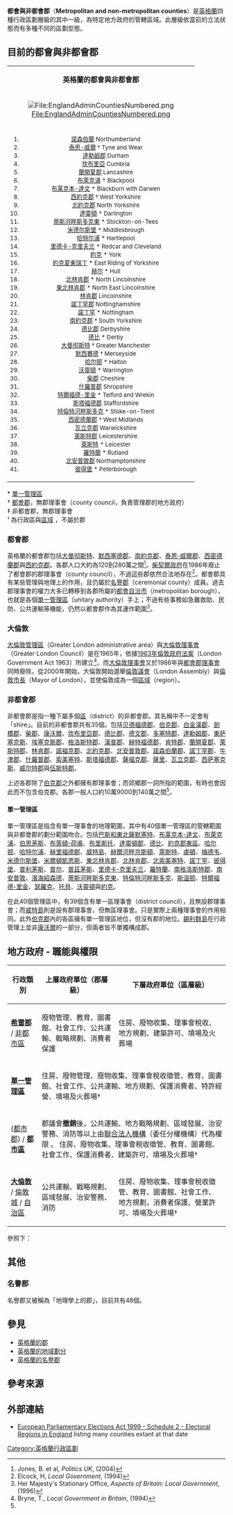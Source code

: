 {{NoteTA
|1=zh-tw:密得堡; zh-cn:米德尔斯堡;
|2=zh-tw:梅西賽; zh-hk:默西賽德;
|3=zh-tw:史丹佛; zh-hk:斯塔福德;
|4=zh-tw:艾塞克斯; zh-hk:埃塞克斯;
|5=zh-tw:哈特福; zh-hk:赫特福德;
|6=zh-tw:貝德福; zh-hk:貝德福德;
|7=zh-tw:禧福; zh-cn:赫里福德;
|8=zh-tw:康瓦爾; zh-hk:康沃爾;
}}
{{英格兰行政区}}
'''都會與非都會郡'''（'''Metropolitan and non-metropolitan counties'''）是[[英格蘭|英格蘭]]四種行政區劃層級的其中一級，為特定地方政府的管轄區域。此層級依當前的立法狀態而有多種不同的區劃型態。

== 目前的都會與非都會郡 ==
{| border="1" cellpadding="2" cellspacing="0" width="100%"
|-----
| colspan="2" align="center" bgcolor="#ff9999" | '''英格蘭的都會與非都會郡'''
|-----
| colspan="2" align="center" | [[File:EnglandAdminCountiesNumbered.png|File:EnglandAdminCountiesNumbered.png]]
|-----
|
<small>
<ol>
<li>[[諾森伯蘭|諾森伯蘭]] Northumberland
<li>[[泰恩-威爾|泰恩-威爾]] † Tyne and Wear
<li>[[達勒姆郡|達勒姆郡]] Durham
<li>[[坎布里亞|坎布里亞]] Cumbria
<li>[[蘭開夏郡|蘭開夏郡]] Lancashire
<li>[[布萊克浦|布萊克浦]] * Blackpool
<li>[[布莱克本-達文|布莱克本-達文]] * Blackburn with Darwen
<li>[[西約克郡|西約克郡]] † West Yorkshire
<li>[[北約克郡|北約克郡]] North Yorkshire
<li>[[達靈頓|達靈頓]] * Darlington
<li>[[蒂斯河畔斯多克東|蒂斯河畔斯多克東]] * Stockton-on-Tees
<li>[[米德尔斯堡|米德尔斯堡]] * Middlesbrough
<li>[[哈特尔浦|哈特尔浦]] * Hartlepool
<li>[[里德卡-克里夫兰|里德卡-克里夫兰]] * Redcar and Cleveland
<li>[[約克|約克]] * York
<li>[[約克夏東瑞丁|約克夏東瑞丁]] * East Riding of Yorkshire 
<li>[[赫尔河畔金斯敦|赫尔]] * Hull
<li>[[北林肯郡|北林肯郡]] * North Lincolnshire
<li>[[東北林肯郡|東北林肯郡]] * North East Lincolnshire
<li>[[林肯郡|林肯郡]] Lincolnshire
<li>[[諾丁罕郡|諾丁罕郡]] Nottinghamshire
<li>[[諾丁罕|諾丁罕]] * Nottingham
<li>[[南約克郡|南約克郡]] † South Yorkshire
<li>[[德比郡|德比郡]] Derbyshire
<li>[[德比|德比]] * Derby
<li>[[大曼彻斯特|大曼彻斯特]] † Greater Manchester
<li>[[默西賽德|默西賽德]] † Merseyside
<li>[[哈尔顿|哈尔顿]] * Halton
<li>[[沃靈頓|沃靈頓]] * Warrington
<li>[[柴郡|柴郡]] Cheshire
<li>[[什羅普郡|什羅普郡]] Shropshire
<li>[[特爾福德-里金|特爾福德-里金]] * Telford and Wrekin
<li>[[斯塔福德郡|斯塔福德郡]] Staffordshire
<li>[[特倫特河畔斯多克|特倫特河畔斯多克]] * Stoke-on-Trent
<li>[[西密德蘭郡|西密德蘭郡]] † West Midlands
<li>[[瓦立克郡|瓦立克郡]] Warwickshire
<li>[[萊斯特郡|萊斯特郡]] Leicestershire
<li>[[萊斯特|萊斯特]] * Leicester
<li>[[羅特蘭|羅特蘭]] * Rutland
<li>[[北安普敦郡|北安普敦郡]] Northamptonshire
<li>[[彼得堡|彼得堡]] * Peterborough
</ol>
</small>
|
<small>
<ol start=42>
<li>[[劍橋郡|劍橋郡]] Cambridgeshire
<li>[[諾福克|諾福克]] Norfolk
<li>[[薩福克|薩福克]] Suffolk
<li>[[埃塞克斯|埃塞克斯]] Essex
<li>[[濱海紹森德|濱海紹森德]] * Southend-on-Sea
<li>[[瑟羅克|瑟羅克]] * Thurrock
<li>[[赫特福德郡|赫特福德郡]] Hertfordshire
<li>[[貝德福郡|貝德福郡]] Bedfordshire
<li>[[盧頓|盧頓]] * Luton
<li>[[米爾頓凱恩斯|米爾頓凱恩斯]] * Milton Keynes
<li>[[白金漢郡|白金漢郡]] Buckinghamshire
<li>[[牛津郡|牛津郡]] Oxfordshire
<li>[[格洛斯特郡|格洛斯特郡]] Gloucestershire
<li>[[伍斯特郡|伍斯特郡]] Worcestershire
<li>[[赫里福德郡|赫里福德郡]] * Herefordshire
<li>[[南格洛斯特郡|南格洛斯特郡]] * South Gloucestershire
<li>[[布里斯托|布里斯托]] * Bristol
<li>[[北索美塞特|北索美塞特]] * North Somerset
<li>[[巴茲和東北索美塞得|巴茲和東北索美塞得]] * Bath and North East Somerset
<li>[[威尔特郡|威尔特郡]] Wiltshire
<li>[[斯温顿|斯温顿]] * Swindon
<li>[[伯克郡|伯克郡]] ‡ Berkshire
<li>[[大倫敦|大倫敦]] ¹ Greater London
<li>[[梅德韦|梅德韦]] * Medway
<li>[[肯特|肯特]] Kent
<li>[[東萨塞克斯|東萨塞克斯]] East Sussex
<li>[[布萊頓-荷甫|布萊頓-荷甫]] * Brighton and Hove
<li>[[西萨塞克斯|西萨塞克斯]] West Sussex
<li>[[薩里|薩里]] Surrey
<li>[[漢普郡|漢普郡]] Hampshire
<li>[[南安普敦|南安普敦]] * Southampton
<li>[[普茲茅斯|普茲茅斯]] * Portsmouth
<li>[[威特島|威特島]] * Isle of Wight
<li>[[多塞特|多塞特]] Dorset
<li>[[普尔|普尔]] * Poole
<li>[[伯恩茅斯|伯恩茅斯]] * Bournemouth
<li>[[索美塞特|索美塞特]] Somerset
<li>[[德文郡|德文郡]] Devon
<li>[[托貝|托貝]] * Torbay
<li>[[普利茅斯|普利茅斯]] * Plymouth
<li>[[康沃爾|康沃爾]] Cornwall
</ol>
</small>
|}
<nowiki>*</nowiki> [[單一管理區|單一管理區]]<br />
† [[都會郡|都會郡]]，無郡理事會（county council，負責管理郡的地方政府）<br />
‡ 非都會郡，無郡理事會<br />
¹ 為行政區與[[英格蘭區域|區域]] ，不屬於郡

=== 都會郡 ===
{{main|都會郡}}

英格蘭的都會郡包括[[大曼彻斯特|大曼彻斯特]]、[[默西塞德郡|默西塞德郡]]、[[南約克郡|南約克郡]]、[[泰恩-威爾郡|泰恩-威爾郡]]、[[西密德蘭郡|西密德蘭郡]]與[[西約克郡|西約克郡]]。各郡人口大約為120到280萬之間<ref name="#1">Jones, B. et al, ''Politics UK'', (2004)</ref>。[[瑪格利特·柴契爾|柴契爾政府]]在1986年廢止了都會郡的郡理事會（county council），不過這些郡依然合法地存在<ref>Elcock, H, ''Local Government'', (1994)</ref>。都會郡具有某些管理與地理上的作用，且仍屬於[[英格蘭的名譽郡|名譽郡]]（ceremonial county）成員。過去郡理事會的權力大多已轉移到各郡所屬的[[都會自治市|都會自治市]]（metropolitan borough），也就是各個[[單一管理區|單一管理區]]（unitary authority）手上；不過有些事務如急難救助、民防、公共運輸等機能，仍然以都會郡作為其運作範圍<ref>Her Majesty's Stationary Office, ''Aspects of Britain: Local Government'', (1996)</ref>。

=== 大倫敦 ===
{{main|大倫敦}}

[[大倫敦|大倫敦管理區]]（Greater London administrative area）與[[大倫敦政府|大倫敦理事會]]（Greater London Council）是在1965年，依據[[1963年倫敦政府法案|1963年倫敦政府法案]]（London Government Act 1963）所建立<ref>Bryne, T., ''Local Government in Britain'', (1994)</ref>。而[[大倫敦政府|大倫敦理事會]]又於1986年與[[都會郡政府|都會郡理事會]]同時廢除。從2000年開始，大倫敦開始選舉[[倫敦議會|倫敦議會]]（London Assembly）與[[倫敦市長|倫敦市長]]（Mayor of London），並使倫敦成為一個[[英格蘭的區域|區域]]（region）。

=== 非都會郡 ===
{{main|非都會郡}}
非都會郡是指一種下屬多個[[非都市區|區]]（district）的非都會郡。其名稱中不一定會有「shire」。目前的非都會郡共有35個。包括[[贝德福德郡|贝德福德郡]]、[[伯克郡|伯克郡]]、[[白金漢郡|白金漢郡]]、[[劍橋郡|劍橋郡]]、[[柴郡|柴郡]]、[[康沃爾|康沃爾]]、[[坎布里亞郡|坎布里亞郡]]、[[德比郡|德比郡]]、[[德文郡|德文郡]]、[[多塞特郡|多塞特郡]]、[[達勒姆郡|達勒姆郡]]、[[東萨塞克斯|東萨塞克斯]]、[[埃塞克斯郡|埃塞克斯郡]]、[[格洛斯特郡|格洛斯特郡]]、[[漢普郡|漢普郡]]、[[赫特福德郡|赫特福德郡]]、[[肯特郡|肯特郡]]、[[蘭開夏郡|蘭開夏郡]]、[[萊斯特郡|萊斯特郡]]、[[林肯郡|林肯郡]]、[[諾福克郡|諾福克郡]]、[[北約克郡|北約克郡]]、[[北安普敦郡|北安普敦郡]]、[[諾森伯蘭郡|諾森伯蘭郡]]、[[諾丁罕郡|諾丁罕郡]]、[[牛津郡|牛津郡]]、[[什羅普郡|什羅普郡]]、[[索美塞特|索美塞特]]、[[斯塔福德郡|斯塔福德郡]]、[[薩福克郡|薩福克郡]]、[[薩里|薩里]]、[[瓦立克郡|瓦立克郡]]、[[西萨塞克斯|西萨塞克斯]]、[[威尔特郡|威尔特郡]]與[[伍斯特郡|伍斯特郡]]。

上述各郡除了[[伯克郡|伯克郡]]之外都擁有郡理事會；而郊鄉郡一詞所指的範圍，有時也會因此而不包含伯克郡。各郡一般人口約10萬9000到140萬之間<ref name="#1"/>。

==== 單一管理區 ====
{{main|單一管理區}}

單一管理區是指含有單一理事會的地理範圍，其中有40個單一管理區的管轄範圍與非都會郡的劃分範圍吻合。包括[[巴斯和東北薩默塞特|巴斯和東北薩默塞特]]、[[布莱克本-達文|布莱克本-達文]]、[[布萊克浦|布萊克浦]]、[[伯恩茅斯|伯恩茅斯]]、[[布萊頓-荷甫|布萊頓-荷甫]]、[[布里斯托|布里斯托]]、[[達靈頓郡|達靈頓郡]]、[[德比|德比]]、[[約克郡東區|約克郡東區]]、[[哈尔顿|哈尔顿]]、[[哈特尔浦|哈特尔浦]]、[[赫里福德郡|赫里福德郡]]、[[威特島|威特島]]、[[赫爾河畔京斯頓|赫爾河畔京斯頓]]、[[萊斯特|萊斯特]]、[[盧頓|盧頓]]、[[梅德韦|梅德韦]]、[[米德尔斯堡|米德尔斯堡]]、[[米爾頓凱恩斯|米爾頓凱恩斯]]、[[東北林肯郡|東北林肯郡]]、[[北林肯郡|北林肯郡]]、[[北索美塞特|北索美塞特]]、[[諾丁罕|諾丁罕]]、[[彼得堡|彼得堡]]、[[普利茅斯|普利茅斯]]、[[普尔|普尔]]、[[普茲茅斯|普茲茅斯]]、[[里德卡-克里夫兰|里德卡-克里夫兰]]、[[羅特蘭|羅特蘭]]、[[南格洛斯特郡|南格洛斯特郡]]、[[南安普敦|南安普敦]]、[[濱海紹森德|濱海紹森德]]、[[蒂斯河畔斯多克東|蒂斯河畔斯多克東]]、[[特倫特河畔斯多克|特倫特河畔斯多克]]、[[斯温顿|斯温顿]]、[[特爾福德-里金|特爾福德-里金]]、[[瑟羅克|瑟羅克]]、[[托貝|托貝]]、[[沃靈頓|沃靈頓]]與[[約克|約克]]。

在此40個管理區中，有39個含有單一區理事會（district council），且無設郡理事會；而[[威特島|威特島]]則是設有郡理事會，但無區理事會。只是實際上兩種理事會的作用相同。此外[[伯克郡|伯克郡]]內的各區擁有單一管理區地位，但沒有郡的地位。[[錫利群島|錫利群島]]在行政管理上並非[[康沃爾|康沃爾]]的一部分，但兩者皆不單獨構成郡。

== 地方政府 - 職能與權限 ==

{| class="wikitable"
|-
! 行政類別 || 上層政府單位（郡層級） || 下層政府單位（區層級）
|-
| '''[[非都市郡|希雷郡]]''' / [[非都市區|非都市區]]|| 廢物管理、教育、圖書館、社會工作、公共運輸、戰略規劃、消費者保護 || 住房、廢物收集、理事會稅收、地方規劃、建築許可、墳場及火葬場
|-
| '''[[單一管理區|單一管理區]]''' || colspan="2" | 住房、廢物管理、廢物收集、理事會稅收徵管、教育、圖書館、社會工作、公共運輸、地方規劃、保護消費者、特許經營、墳場及火葬場†  
|-
| ([[都市郡|都市郡]]) / '''[[都市自治市|都市區]] '''|| colspan="2" |郡議會'''撤銷'''後，公共運輸、地方戰略規劃、區域發展、治安警務、消防等以上由[[半官方機構|聯合法人機構]]（委任分權機構）代為權限 。 住房、廢物收集、理事會稅收徵管、教育、圖書館、社會工作、保護消費者、建築許可、墳場及火葬場†
|- 
| '''[[大倫敦|大倫敦]]''' / [[倫敦市|倫敦城]] / [[倫敦自治市|自治區]] || 公共運輸、戰略規劃、區域發展、治安警務、消防|| 住房、廢物收集、理事會稅收徵管、教育、圖書館、社會工作、地方規劃，消費者保護、營業許可、墳場及火葬場† 
|}
參照下：
{{Structure of English administrative divisions}}

== 其他 ==
=== 名譽郡 ===
名譽郡又被稱為「地理學上的郡」，目前共有48個。
{{main|英格蘭的名譽郡}}

== 參見 ==
* [[英格蘭的郡|英格蘭的郡]]
* [[英格蘭的地域劃分|英格蘭的地域劃分]]
* [[英格蘭的名譽郡|英格蘭的名譽郡]]

== 參考來源 ==
{{reflist}}

== 外部連結 ==
* [http://www.hmso.gov.uk/acts/acts1999/90001--b.htm European Parliamentary Elections Act 1999 - Schedule 2 - Electoral Regions in England] {{Wayback|url=http://www.hmso.gov.uk/acts/acts1999/90001--b.htm |date=20050404152106 }} listing many counties extant at that date

{{UK subdivisions}}

[[Category:英格蘭行政區劃|Category:英格蘭行政區劃]]